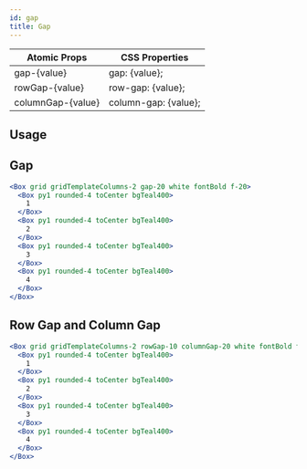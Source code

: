 ```yaml
---
id: gap
title: Gap
---
```


| Atomic Props      | CSS Properties       |
| ----------------- | -------------------- |
| gap-{value}       | gap: {value};        |
| rowGap-{value}    | row-gap: {value};    |
| columnGap-{value} | column-gap: {value}; |

## Usage

## Gap

```jsx live
<Box grid gridTemplateColumns-2 gap-20 white fontBold f-20>
  <Box py1 rounded-4 toCenter bgTeal400>
    1
  </Box>
  <Box py1 rounded-4 toCenter bgTeal400>
    2
  </Box>
  <Box py1 rounded-4 toCenter bgTeal400>
    3
  </Box>
  <Box py1 rounded-4 toCenter bgTeal400>
    4
  </Box>
</Box>
```

## Row Gap and Column Gap

```jsx live
<Box grid gridTemplateColumns-2 rowGap-10 columnGap-20 white fontBold f-20>
  <Box py1 rounded-4 toCenter bgTeal400>
    1
  </Box>
  <Box py1 rounded-4 toCenter bgTeal400>
    2
  </Box>
  <Box py1 rounded-4 toCenter bgTeal400>
    3
  </Box>
  <Box py1 rounded-4 toCenter bgTeal400>
    4
  </Box>
</Box>
```

